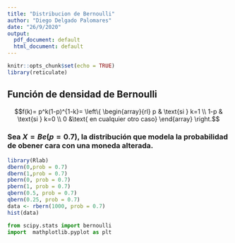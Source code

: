 ```yaml
---
title: "Distribucion de Bernoulli"
author: "Diego Delgado Palomares"
date: "26/9/2020"
output:
  pdf_document: default
  html_document: default
---
```


```r
knitr::opts_chunk$set(echo = TRUE)
library(reticulate)

```
## Función de densidad de Bernoulli

$$f(k)= p^k(1-p)^{1-k}= \left\{
\begin{array}{rl}
     p & \text{si } k=1
  \\ 1-p & \text{si } k=0
  \\ 0 &\text{ en cualquier otro caso}
\end{array}
\right.$$

### Sea $X = Be(p=0.7)$, la distribución que modela la probabilidad de obener cara con una moneda alterada.

```r
library(Rlab)
dbern(0,prob = 0.7)
dbern(1,prob = 0.7)
pbern(0, prob = 0.7)
pbern(1, prob = 0.7)
qbern(0.5, prob = 0.7)
qbern(0.25, prob = 0.7)
data <- rbern(1000, prob = 0.7)
hist(data)
```

```python
from scipy.stats import bernoulli
import  mathplotlib.pyplot as plt
```


     
